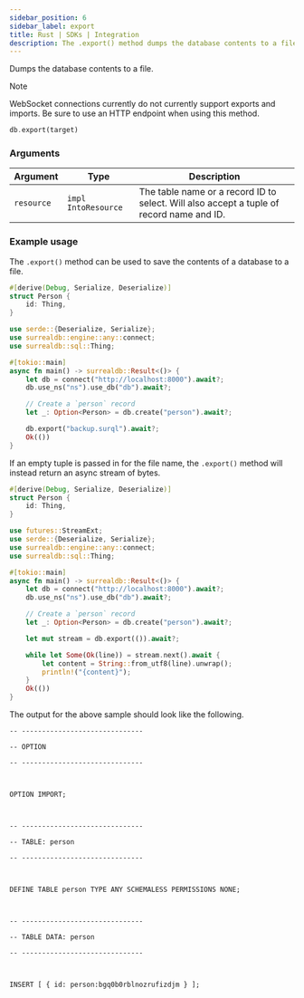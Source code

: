```yaml
---
sidebar_position: 6
sidebar_label: export
title: Rust | SDKs | Integration
description: The .export() method dumps the database contents to a file.
---
```


Dumps the database contents to a file.

> [!NOTE]
> WebSocket connections currently do not currently support exports and imports. Be sure to use an HTTP endpoint when using this method.

```rust title="Method Syntax"
db.export(target)
```

### Arguments

<table>
    <thead>
        <tr>
            <th colspan="2" scope="col">Argument</th>
            <th colspan="2" scope="col">Type</th>
            <th colspan="2" scope="col">Description</th>
        </tr>
    </thead>
    <tbody>
        <tr>
            <td colspan="2" scope="row" data-label="Argument">
                <code>resource</code>
            </td>
            <td colspan="2" scope="row" data-label="Type">
                <code>impl IntoResource</code>
            </td>
            <td colspan="2" scope="row" data-label="Description">
                The table name or a record ID to select. Will also accept a tuple of record name and ID.
            </td>
        </tr>
    </tbody>
</table>

### Example usage

The `.export()` method can be used to save the contents of a database to a file.

```rust
#[derive(Debug, Serialize, Deserialize)]
struct Person {
    id: Thing,
}

use serde::{Deserialize, Serialize};
use surrealdb::engine::any::connect;
use surrealdb::sql::Thing;

#[tokio::main]
async fn main() -> surrealdb::Result<()> {
    let db = connect("http://localhost:8000").await?;
    db.use_ns("ns").use_db("db").await?;

    // Create a `person` record
    let _: Option<Person> = db.create("person").await?;

    db.export("backup.surql").await?;
    Ok(())
}

```

If an empty tuple is passed in for the file name, the `.export()` method will instead return an async stream of bytes.

```rust
#[derive(Debug, Serialize, Deserialize)]
struct Person {
    id: Thing,
}

use futures::StreamExt;
use serde::{Deserialize, Serialize};
use surrealdb::engine::any::connect;
use surrealdb::sql::Thing;

#[tokio::main]
async fn main() -> surrealdb::Result<()> {
    let db = connect("http://localhost:8000").await?;
    db.use_ns("ns").use_db("db").await?;

    // Create a `person` record
    let _: Option<Person> = db.create("person").await?;

    let mut stream = db.export(()).await?;

    while let Some(Ok(line)) = stream.next().await {
        let content = String::from_utf8(line).unwrap();
        println!("{content}");
    }
    Ok(())
}
```

The output for the above sample should look like the following.

```
-- ------------------------------

-- OPTION

-- ------------------------------



OPTION IMPORT;



-- ------------------------------

-- TABLE: person

-- ------------------------------



DEFINE TABLE person TYPE ANY SCHEMALESS PERMISSIONS NONE;



-- ------------------------------

-- TABLE DATA: person

-- ------------------------------



INSERT [ { id: person:bgq0b0rblnozrufizdjm } ];
```